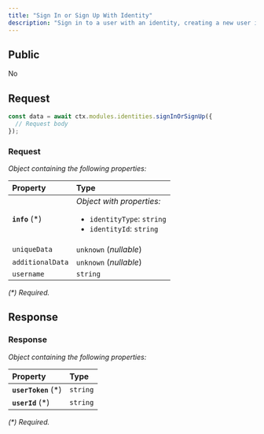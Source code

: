 ```yaml
---
title: "Sign In or Sign Up With Identity"
description: "Sign in to a user with an identity, creating a new user if it fails."
---
```


## Public

No

## Request


<RequestExample>

```typescript OpenGB Script
const data = await ctx.modules.identities.signInOrSignUp({
  // Request body
});
```


</RequestExample>




### Request

_Object containing the following properties:_

| Property         | Type                                                                                               |
| :--------------- | :------------------------------------------------------------------------------------------------- |
| **`info`** (\*)  | _Object with properties:_<ul><li>`identityType`: `string`</li><li>`identityId`: `string`</li></ul> |
| `uniqueData`     | `unknown` (_nullable_)                                                                             |
| `additionalData` | `unknown` (_nullable_)                                                                             |
| `username`       | `string`                                                                                           |

_(\*) Required._


## Response



### Response

_Object containing the following properties:_

| Property             | Type     |
| :------------------- | :------- |
| **`userToken`** (\*) | `string` |
| **`userId`** (\*)    | `string` |

_(\*) Required._

